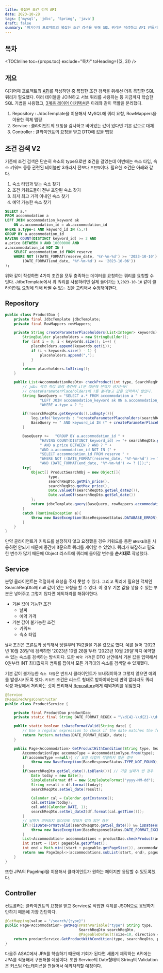 ```yaml
---
title: 복잡한 조건 검색 API
date: 2023-10-28
tags: ['mysql', 'jdbc', 'Spring', 'java']
draft: false
summary: '여기어때 프로젝트의 복잡한 조건 검색을 위해 SQL 쿼리문 작성하고 API 만들기'
---
```


## 목차

<TOCInline toc={props.toc} exclude="목차" toHeading={(2, 3)} />

## 개요

여기어때 프로젝트의 [API](https://periodic-fisher-f68.notion.site/API-API-V2-162c8ff7ae3b4767bcb635f82d055acf?pvs=4)를
작성하던 중 복잡한 조건 검색을 위해선 더욱 복잡한 SQL 쿼리가 필요했다. 여러 테이블을 JOIN하고 서브 쿼리를 사용하는 등 지금까지 학습한 SQL 기법을 사용했고,
[3계층 레이어 아키텍쳐](/blog/spring/spring-mvc-3-layered#3계층-아키텍쳐-패턴)은 아래와 같이 역할을 분리했다.

1. Repository : JdbcTemplate을 이용해서 MySQL에 쿼리 요청, RowMappers을 이용한 객체 맵핑
2. Service : 클라이언트의 요청을 검사하고 비어있는 값이 있다면 기본 값으로 대체
3. Controller : 클라이언트의 요청을 받고 DTO에 값을 맵핑

## 조건 검색 V2

기존에 조건 검색은 단순히 숙소의 type으로만 조건을 걸었는데 이번에는 숙소 타입, 숙소 키워드 등등 관련된 테이블만 3개라서 전보다 `도전적`이다.
필요한 조건은 아래와 같다.

1. 숙소 타입과 맞는 숙소 찾기
1. 조건 키워드들이 전부 포함된 숙소 찾기
1. 최저 최고 가격 이내인 숙소 찾기
1. 예약 가능한 숙소 찾기

```sql:keyword.sql
SELECT a.*
FROM accommodation a
LEFT JOIN accommodation_keyword ak
    ON a.accommodation_id = ak.accommodation_id
WHERE a.type=1 AND keyword_id IN (5,7)
GROUP BY a.accommodation_id
HAVING COUNT(DISTINCT keyword_id) >= 2 AND
a.price BETWEEN 0 AND 10000000 AND
a.accommodation_id NOT IN (
    SELECT accommodation_id FROM reserve
    WHERE NOT ((DATE_FORMAT(reserve_date, '%Y-%m-%d') >= '2023-10-10') AND
        (DATE_FORMAT(end_date, '%Y-%m-%d') <= '2023-10-06'))
);
```

위와 같이 작성하면 4가지 조건을 모두 충족하는 데이터를 요청하는 쿼리를 요청할 수 잇다.
JdbcTemplate에서 위 쿼리를 사용하려면 실제 들어가는 `3`,`2023-10-10` 같이 클라이언트 요청에 의해 바뀔 수 있는 것을 고려해서 수정해야한다.

## Repository

```java:ProductDao.java
public class ProductDao {
    private final JdbcTemplate jdbcTemplate;
    private final RowMappers rowMappers;

    private String createParameterPlaceholders(List<Integer> keywords) {
        StringBuilder placeholders = new StringBuilder();
        for (int i = 0; i < keywords.size(); i++) {
            placeholders.append(keywords.get(i));
            if (i < keywords.size() - 1) {
                placeholders.append(",");
            }
        }
        return placeholders.toString();
    }

    public List<AccommodationResDto> checkProduct(int type, SearchReqDto searchReqDto) {
        // jdbc 쿼리 작성 요령 중간에 if문 때문에 문제가 생기는듯!
        // createParameterPlaceholders에 ?를 붙여놓고 값을 입력하지 않았다.
        String BaseQuery = "SELECT a.* FROM accommodation a " +
                "LEFT JOIN accommodation_keyword ak ON a.accommodation_id = ak.accommodation_id " +
                "WHERE a.type = ? ";

        if(!searchReqDto.getKeywords().isEmpty()){
            log.info("keywords : "+createParameterPlaceholders(searchReqDto.getKeywords()));
            BaseQuery += " AND keyword_id IN (" + createParameterPlaceholders(searchReqDto.getKeywords()) + ") ";
        }

        BaseQuery +=   "GROUP BY a.accommodation_id " +
                "HAVING COUNT(DISTINCT keyword_id) >= "+ searchReqDto.getKeywords().size() +
                " AND a.price BETWEEN ? AND ? " +
                "AND a.accommodation_id NOT IN (" +
                "SELECT accommodation_id FROM reserve " +
                "WHERE NOT ((DATE_FORMAT(reserve_date, '%Y-%m-%d') >= ?) " +
                "AND (DATE_FORMAT(end_date, '%Y-%m-%d') <= ? )));";
        try{
            Object[] ProductSearchObj = new Object[]{
                    type,
                    searchReqDto.getMin_price(),
                    searchReqDto.getMax_price(),
                    Date.valueOf(searchReqDto.getSel_date2()),
                    Date.valueOf(searchReqDto.getSel_date())
            };
            return jdbcTemplate.query(BaseQuery, rowMappers.accommodationRowMapper(), ProductSearchObj);
        }
        catch (RuntimeException e){
            throw new BaseException(BaseResponseStatus.DATABASE_ERROR);
        }
    }
}

```

만약 클라이언트가 키워드를 설정하지 않고 요청했을 경우 키워드를 통한 `WHERE절`을 사용하면 안되기 때문에 중간에 if문으로 쿼리를 제어할 수 있었다.
쿼리가 복잡하고 필요한 변수가 많기 때문에 Object 리스트에 쿼리에 들어갈 변수를 **순서대로** 작성했다.

## Service

분명 클라이언트는 적절하게 요청을 주지 못할 수 있다. 그리고 쿼리에 필요한 객체인 SearchReqDto에 null 값이 있는 요청을 할 수 있다.
이 경우 기본 값을 넣을 수 있는 부분은 넣어주고 그렇지 않다면 예외처리를 해줘야한다.

- 기본 값이 가능한 조건
  - 날짜
  - 예약 가격
- 기본 값이 불가능한 조건
  - 키워드
  - 숙소 타입

`날짜` 조건은 프론트와 상의해서 당일부터 1박2일을 기본 값으로 했다. 예를 들어 '2023년 10월 28일'에 검색하면 '2023년 10월 28일'부터 '2023년 10월 29일'까지 예약할 수 있는 숙소를 검색하는 방식이다. 또한 `예약 가격`은 DTO 선언에서 기본 값을 입력해서 0원부터 INT 최대값까지 범위를 잡아서 모든 가격대의 숙소를 검색할 수 있게했다.

기본 값이 불가능한 `숙소 타입`은 반드시 클라이언트가 보내줘야하고 그렇지 않으면 예외를 발생시키도록 했다. `키워드` 조건은 리스트 형태로 받아야하는데 만약 없더라도 쿼리 작성 과정에서 처리하는 것이 편리해서 [Repository](#repository)에게 예외처리를 위임했다.

```java:Service.java
@Service
@RequiredArgsConstructor
public class ProductService {

    private final ProductDao productDao;
    private static final String DATE_FORMAT_REGEX = "\\d{4}-\\d{2}-\\d{2}";

    public static boolean isDateFormatValid(String date) {
        // Use a regular expression to check if the date matches the format "YYYY-MM-DD"
        return Pattern.matches(DATE_FORMAT_REGEX, date);
    }

    public Page<Accommodation> GetProductWithCondition(String type, SearchReqDto searchReqDto, Pageable pageable){
        AccommodationType accommoType = AccommodationType.from(type);
        if(accommoType ==null){ // 요청 타입이 적절하지 않은 경우
            throw new BaseException(BaseResponseStatus.TYPE_NOT_FOUND);
        }
        if(searchReqDto.getSel_date().isBlank()){ // 기준 날짜가 빈 경우
            Date today = new Date();
            SimpleDateFormat df = new SimpleDateFormat("yyyy-MM-dd");
            String result = df.format(today);
            searchReqDto.setSel_date(result);

            Calendar cal = Calendar.getInstance();
            cal.setTime(today);
            cal.add(Calendar.DATE, 1);
            searchReqDto.setSel_date2(df.format(cal.getTime()));
        }
        // 날짜가 비어있지 않더라도 형태가 맞지 않은 경우
        if(!(isDateFormatValid(searchReqDto.getSel_date()) && isDateFormatValid(searchReqDto.getSel_date2()))){
            throw new BaseException(BaseResponseStatus.DATE_FORMAT_EXCEPTION);
        }
        List<Accommodation> accommodations = productDao.checkProduct(accommoType.getValue() ,searchReqDto);
        int start = (int) pageable.getOffset();
        int end = Math.min((start + pageable.getPageSize()), accommodations.size());
        return new PageImpl<>(accommodations.subList(start, end), pageable, accommodations.size());
    }
}
```

또한 JPA의 PageImpl을 이용해서 클라이언트가 원하는 페이지만 응답할 수 있도록했다.

## Controller

컨트롤러는 클라이언트의 요청을 받고 Service로 작업한 객체를 JSON으로 응답하기만하기 때문에 가장 간단하다.

```java:Controller.java
@GetMapping(value = "/search/{type}")
public Page<Accommodation> getReq(@PathVariable("type") String type,
                                  SearchReqDto searchReqDto,
                                  @PageableDefault(size=10, direction = Sort.Direction.DESC) Pageable pageable) {
    return productService.GetProductWithCondition(type, searchReqDto, pageable);
}
```

다음주 ASAC에서 JPA를 학습하기 때문에 기회가 된다면 새롭게 제작하는 API에는 JPA를 적용해서 구현해볼 예정이다.
또한 Service의 Date형태의 String의 Validation은 커스텀 어노테이션을 만들어서 예외처리할 예정이다.

